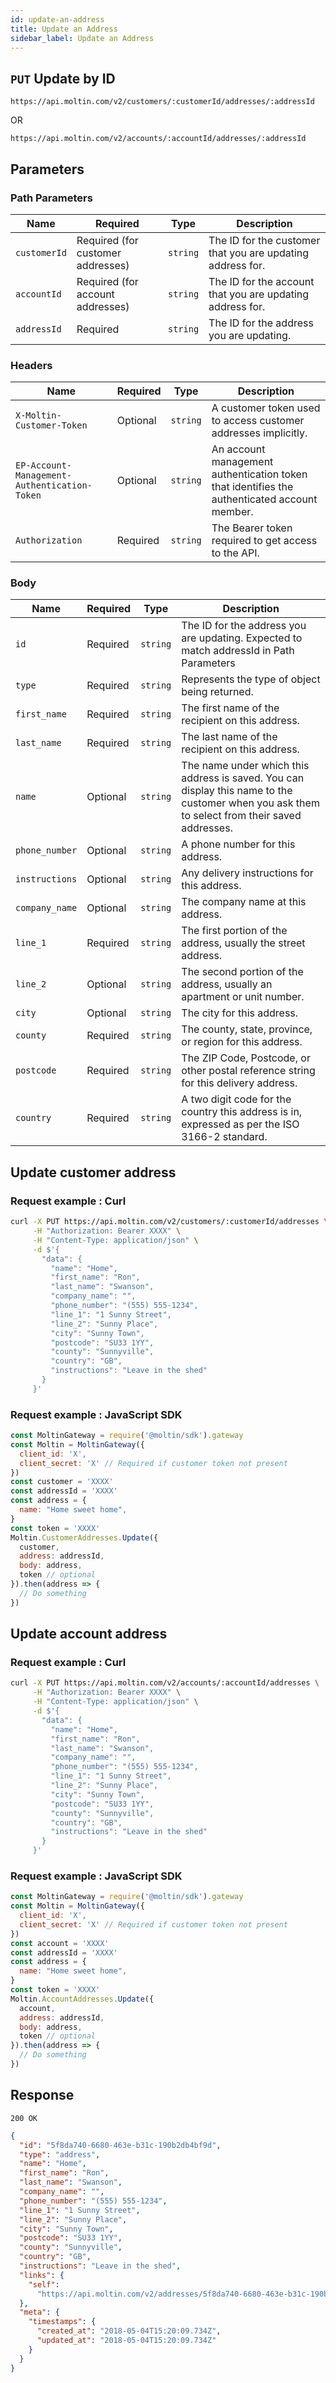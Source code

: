 ```yaml
---
id: update-an-address
title: Update an Address
sidebar_label: Update an Address
---
```


## `PUT` Update by ID

```http
https://api.moltin.com/v2/customers/:customerId/addresses/:addressId
```

OR

```http
https://api.moltin.com/v2/accounts/:accountId/addresses/:addressId
```

## Parameters

### Path Parameters

| Name | Required | Type | Description |
| --- | --- | --- | --- |
| `customerId` | Required (for customer addresses) | `string` | The ID for the customer that you are updating address for. |
| `accountId` | Required (for account addresses) | `string` | The ID for the account that you are updating address for. |
| `addressId` | Required | `string` | The ID for the address you are updating. |

### Headers

| Name | Required | Type | Description |
| --- | --- | --- | --- |
| `X-Moltin-Customer-Token` | Optional | `string` | A customer token used to access customer addresses implicitly. |
| `EP-Account-Management-Authentication-Token` | Optional | `string` | An account management authentication token that identifies the authenticated account member. |
| `Authorization` | Required | `string` | The Bearer token required to get access to the API. |

### Body

| Name | Required | Type | Description |
| --- | --- | --- | --- |
| `id` | Required | `string` | The ID for the address you are updating. Expected to match addressId in Path Parameters |
| `type` | Required | `string` | Represents the type of object being returned. |
| `first_name` | Required | `string` | The first name of the recipient on this address. |
| `last_name` | Required | `string` | The last name of the recipient on this address. |
| `name` | Optional | `string` | The name under which this address is saved. You can display this name to the customer when you ask them to select from their saved addresses. |
| `phone_number` | Optional | `string` | A phone number for this address. |
| `instructions` | Optional | `string` | Any delivery instructions for this address. |
| `company_name` | Optional | `string` | The company name at this address. |
| `line_1` | Required | `string` | The first portion of the address, usually the street address. |
| `line_2` | Optional | `string` | The second portion of the address, usually an apartment or unit number. |
| `city` | Optional | `string` | The city for this address. |
| `county` | Required | `string` | The county, state, province, or region for this address. |
| `postcode` | Required | `string` | The ZIP Code, Postcode, or other postal reference string for this delivery address. |
| `country` | Required | `string` | A two digit code for the country this address is in, expressed as per the ISO 3166-2 standard. |

## Update customer address

### Request example : Curl

```bash
curl -X PUT https://api.moltin.com/v2/customers/:customerId/addresses \
     -H "Authorization: Bearer XXXX" \
     -H "Content-Type: application/json" \
     -d $'{
       "data": {
         "name": "Home",
         "first_name": "Ron",
         "last_name": "Swanson",
         "company_name": "",
         "phone_number": "(555) 555-1234",
         "line_1": "1 Sunny Street",
         "line_2": "Sunny Place",
         "city": "Sunny Town",
         "postcode": "SU33 1YY",
         "county": "Sunnyville",
         "country": "GB",
         "instructions": "Leave in the shed"
       }
     }'
```

### Request example : JavaScript SDK

```javascript
const MoltinGateway = require('@moltin/sdk').gateway
const Moltin = MoltinGateway({
  client_id: 'X',
  client_secret: 'X' // Required if customer token not present
})
const customer = 'XXXX'
const addressId = 'XXXX'
const address = {
  name: "Home sweet home",
}
const token = 'XXXX'
Moltin.CustomerAddresses.Update({
  customer,
  address: addressId,
  body: address,
  token // optional
}).then(address => {
  // Do something
})
```

## Update account address

### Request example : Curl

```bash
curl -X PUT https://api.moltin.com/v2/accounts/:accountId/addresses \
     -H "Authorization: Bearer XXXX" \
     -H "Content-Type: application/json" \
     -d $'{
       "data": {
         "name": "Home",
         "first_name": "Ron",
         "last_name": "Swanson",
         "company_name": "",
         "phone_number": "(555) 555-1234",
         "line_1": "1 Sunny Street",
         "line_2": "Sunny Place",
         "city": "Sunny Town",
         "postcode": "SU33 1YY",
         "county": "Sunnyville",
         "country": "GB",
         "instructions": "Leave in the shed"
       }
     }'
```

### Request example : JavaScript SDK

```javascript
const MoltinGateway = require('@moltin/sdk').gateway
const Moltin = MoltinGateway({
  client_id: 'X',
  client_secret: 'X' // Required if customer token not present
})
const account = 'XXXX'
const addressId = 'XXXX'
const address = {
  name: "Home sweet home",
}
const token = 'XXXX'
Moltin.AccountAddresses.Update({
  account,
  address: addressId,
  body: address,
  token // optional
}).then(address => {
  // Do something
})
```

## Response

`200 OK`


```json
{
  "id": "5f8da740-6680-463e-b31c-190b2db4bf9d",
  "type": "address",
  "name": "Home",
  "first_name": "Ron",
  "last_name": "Swanson",
  "company_name": "",
  "phone_number": "(555) 555-1234",
  "line_1": "1 Sunny Street",
  "line_2": "Sunny Place",
  "city": "Sunny Town",
  "postcode": "SU33 1YY",
  "county": "Sunnyville",
  "country": "GB",
  "instructions": "Leave in the shed",
  "links": {
    "self":
      "https://api.moltin.com/v2/addresses/5f8da740-6680-463e-b31c-190b2db4bf9d"
  },
  "meta": {
    "timestamps": {
      "created_at": "2018-05-04T15:20:09.734Z",
      "updated_at": "2018-05-04T15:20:09.734Z"
    }
  }
}
```
